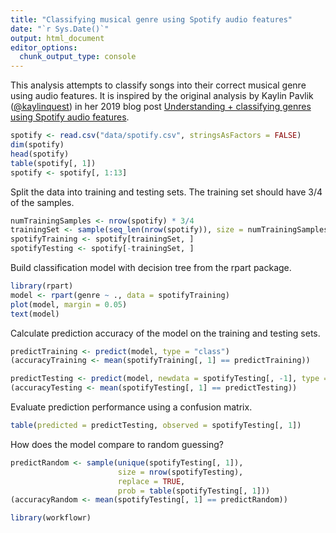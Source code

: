 ```yaml
---
title: "Classifying musical genre using Spotify audio features"
date: "`r Sys.Date()`"
output: html_document
editor_options:
  chunk_output_type: console
---
```


This analysis attempts to classify songs into their correct musical genre using
audio features. It is inspired by the original analysis by Kaylin Pavlik
([\@kaylinquest][kaylinquest]) in her 2019 blog post [Understanding +
classifying genres using Spotify audio features][blog-post].

[kaylinquest]: https://twitter.com/kaylinquest
[blog-post]: https://www.kaylinpavlik.com/classifying-songs-genres/

```r
spotify <- read.csv("data/spotify.csv", stringsAsFactors = FALSE)
dim(spotify)
head(spotify)
table(spotify[, 1])
spotify <- spotify[, 1:13]
```

Split the data into training and testing sets. The training set should have 3/4
of the samples.

```r
numTrainingSamples <- nrow(spotify) * 3/4
trainingSet <- sample(seq_len(nrow(spotify)), size = numTrainingSamples)
spotifyTraining <- spotify[trainingSet, ]
spotifyTesting <- spotify[-trainingSet, ]
```

Build classification model with decision tree from the rpart package.

```r
library(rpart)
model <- rpart(genre ~ ., data = spotifyTraining)
plot(model, margin = 0.05)
text(model)
```

Calculate prediction accuracy of the model on the training and testing sets.
```r
predictTraining <- predict(model, type = "class")
(accuracyTraining <- mean(spotifyTraining[, 1] == predictTraining))

predictTesting <- predict(model, newdata = spotifyTesting[, -1], type = "class")
(accuracyTesting <- mean(spotifyTesting[, 1] == predictTesting))
```

Evaluate prediction performance using a confusion matrix.

```r
table(predicted = predictTesting, observed = spotifyTesting[, 1])
```

How does the model compare to random guessing?

```r
predictRandom <- sample(unique(spotifyTesting[, 1]),
                        size = nrow(spotifyTesting),
                        replace = TRUE,
                        prob = table(spotifyTesting[, 1]))
(accuracyRandom <- mean(spotifyTesting[, 1] == predictRandom))
```
```r
library(workflowr)
```